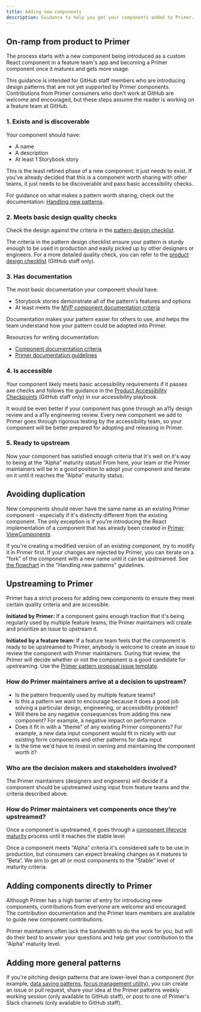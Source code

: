```yaml
---
title: Adding new components
description: Guidance to help you get your components added to Primer. The primary audience for this guidance is GitHub staff.
---
```


## On-ramp from product to Primer

The process starts with a new component being introduced as a custom React component in a feature team's app and becoming a Primer component once it matures and gets more usage.

This guidance is intended for GitHub staff members who are introducing design patterns that are not yet supported by Primer components. Contributions from Primer consumers who don't work at GitHub are welcome and encouraged, but these steps assume the reader is working on a feature team at GitHub.

### 1. Exists and is discoverable

Your component should have:

- A name
- A description
- At least 1 Storybook story

This is the least refined phase of a new component: it just needs to exist. If you've already decided that this is a component worth sharing with other teams, it just needs to be discoverable and pass basic accessibility checks.

For guidance on what makes a pattern worth sharing, check out the documentation: [Handling new patterns](/guides/contribute/handling-new-patterns).

### 2. Meets basic design quality checks

Check the design against the criteria in the [pattern design checklist](https://primer.style/guides/contribute/design#design-checklist).

The criteria in the pattern design checklist ensure your pattern is sturdy enough to be used in production and easily picked up by other designers or engineers. For a more detailed quality check, you can refer to the [product design checklist](https://github.com/github/product-design/blob/main/resources/design-checklist.md) (GitHub staff only).

### 3. Has documentation

The most basic documentation your component should have:

- Storybook stories demonstrate all of the pattern's features and options
- At least meets the [MVP component documentation criteria](https://github.com/primer/blob/main/content/components/component-documentation-guidelines/component-MVP-documentation-guidelines.md)

Documentation makes your pattern easier for others to use, and helps the team understand how your pattern could be adopted into Primer.

Resources for writing documentation:

- [Component documentation criteria](https://github.com/primer/blob/main/content/components/component-documentation-guidelines/component-documentation-guidelines.md)
- [Primer documentation guidelines](https://primer.style/guides/contribute/documentation)

### 4. Is accessible

Your component likely meets basic accessibility requirements if it passes axe checks and follows the guidance in the [Product Accessibility Checkpoints](https://github.com/github/accessibility-playbook/blob/main/content/product-lifecycle-checkpoints.mdx) (GitHub staff only) in our accessibility playbook.

It would be even better if your component has gone through an a11y design review and a a11y engineering review. Every new component we add to Primer goes through rigorous testing by the accessibility team, so your component will be better prepared for adopting and releasing in Primer.

### 5. Ready to upstream

Now your component has satisfied enough criteria that it's well on it's way to being at the “Alpha” maturity status! From here, your team or the Primer maintainers will be in a good position to adopt your component and iterate on it until it reaches the “Alpha” maturity status.

## Avoiding duplication

New components should never have the same name as an existing Primer component - especially if it's distinctly different from the existing component. The only exception is if you're introducing the React implementation of a component that has already been created in [Primer ViewComponents](https://github.com/primer/view_components/).

If you're creating a modified version of an existing component, try to modify it in Primer first. If your changes are rejected by Primer, you can iterate on a "fork" of the component with a new name until it can be upstreamed. See [the flowchart](https://primer.style/guides/contribute/handling-new-patterns#process-summarized-as-flowchart) in the "Handling new patterns" guidelines.

## Upstreaming to Primer

Primer has a strict process for adding new components to ensure they meet certain quality criteria and are accessible.

**Initiated by Primer:** If a component gains enough traction that it's being regularly used by multiple feature teams, the Primer maintainers will create and prioritize an issue to upstream it.

**Initiated by a feature team:** If a feature team feels that the component is ready to be upstreamed to Primer, anybody is welcome to create an issue to review the component with Primer maintainers. During that review, the Primer will decide whether or not the component is a good candidate for upstreaming. Use the [Primer pattern proposal issue template](https://github.com/github/primer/issues/new?assignees=&labels=proposal%2C+needs+triage&template=01-pattern-proposal.md&title=%5BProposal%5D+).

### How do Primer maintainers arrive at a decision to upstream?

- Is the pattern frequently used by multiple feature teams?
- Is this a pattern we want to encourage because it does a good job solving a particular design, engineering, or accessibility problem?
- Will there be any negative consequences from adding this new component? For example, a negative impact on performance
- Does it fit in with a “theme” of any existing Primer components? For example, a new data input component would fit in nicely with our existing form components and other patterns for data input
- Is the time we'd have to invest in owning and maintaining the component worth it?

### Who are the decision makers and stakeholders involved?

The Primer maintainers (designers and engineers) will decide if a component should be upstreamed using input from feature teams and the criteria described above.

### How do Primer maintainers vet components once they're upstreamed?

Once a component is upstreamed, it goes through a [component lifecycle maturity](/guides/component-lifecycle) process until it reaches the stable level.

Once a component meets “Alpha” criteria it's considered safe to be use in production, but consumers can expect breaking changes as it matures to “Beta”. We aim to get all or most components to the “Stable” level of maturity criteria.

## Adding components directly to Primer

Although Primer has a high barrier of entry for introducing new components, contributions from everyone are welcome and encouraged. The contribution documentation and the Primer team members are available to guide new component contributions.

Primer maintainers often lack the bandwidth to do the work for you, but will do their best to answer your questions and help get your contribution to the “Alpha” maturity level.

## Adding more general patterns

If you're pitching design patterns that are lower-level than a component (for example, [data saving patterns](https://primer.style/ui-patterns/saving), [focus management utility](https://github.com/primer/behaviors/blob/main/docs/focus-zone.md)), you can create an issue or pull request, share your idea at the Primer patterns weekly working session (only available to GitHub staff), or post to one of Primer's Slack channels (only available to GitHub staff).
